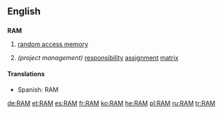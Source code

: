 {{see|ram|Ram}}

==English==

==={{Acronym}}===
'''RAM'''

# {{computing}} [[random access memory]]
# ''(project management)'' [[responsibility]] [[assignment]] [[matrix]]

====Translations====
*Spanish: RAM {{f}}

[[de:RAM]]
[[et:RAM]]
[[es:RAM]]
[[fr:RAM]]
[[ko:RAM]]
[[he:RAM]]
[[pl:RAM]]
[[ru:RAM]]
[[tr:RAM]]